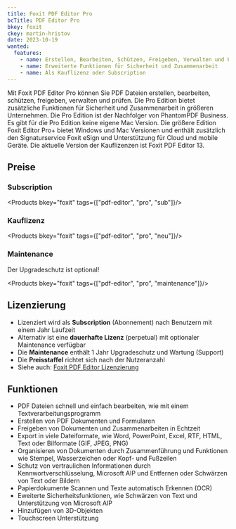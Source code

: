 ```yaml
---
title: Foxit PDF Editor Pro
bcTitle: PDF Editor Pro
bkey: foxit
ckey: martin-hristov
date: 2023-10-19
wanted:
  features:
    - name: Erstellen, Bearbeiten, Schützen, Freigeben, Verwalten und Prüfen von PDFs
    - name: Erweiterte Funktionen für Sicherheit und Zusammenarbeit
    - name: Als Kauflizenz oder Subscription
---
```




<Intro>

Mit Foxit PDF Editor Pro können Sie PDF Dateien erstellen, bearbeiten, schützen, freigeben, verwalten und prüfen. Die Pro Edition bietet zusätzliche Funktionen für Sicherheit und Zusammenarbeit in größeren Unternehmen. Die Pro Edition ist der Nachfolger von PhantomPDF Business. Es gibt für die Pro Edition keine eigene Mac Version. Die größere Edition Foxit Editor Pro+ bietet Windows und Mac Versionen und enthält zusätzlich den Signaturservice Foxit eSign und Unterstützung für Cloud und mobile Geräte.
Die aktuelle Version der Kauflizenzen ist Foxit PDF Editor 13.


</Intro>

<TOC />



## Preise

### Subscription

<Products bkey="foxit" tags={["pdf-editor", "pro", "sub"]}/>


### Kauflizenz


<Products bkey="foxit" tags={["pdf-editor", "pro", "neu"]}/>


### Maintenance

Der Upgradeschutz ist optional!

<Products bkey="foxit" tags={["pdf-editor", "pro", "maintenance"]}/>


## Lizenzierung

- Lizenziert wird als **Subscription** (Abonnement) nach Benutzern mit einem Jahr Laufzeit
- Alternativ ist eine **dauerhafte Lizenz** (perpetual) mit optionaler Maintenance verfügbar
- Die **Maintenance** enthält 1 Jahr Upgradeschutz und Wartung (Support)
- Die **Preisstaffel** richtet sich nach der Nutzeranzahl
- Siehe auch: [Foxit PDF Editor Lizenzierung](/hersteller/foxit/#kauf-und-lizenzierung)



## Funktionen

- PDF Dateien schnell und einfach bearbeiten, wie mit einem Textverarbeitungsprogramm
- Erstellen von PDF Dokumenten und Formularen
- Freigeben von Dokumenten und Zusammenarbeiten in Echtzeit
- Export in viele Dateiformate, wie Word, PowerPoint, Excel, RTF, HTML, Text oder Bilformate (GIF, JPEG, PNG)
- Organisieren von Dokumenten durch Zusammenführung und Funktionen wie Stempel, Wasserzeichen oder Kopf- und Fußzeilen
- Schutz von vertraulichen Informationen durch Kennwortverschlüsselung, Microsoft AIP und Entfernen oder Schwärzen von Text oder Bildern
- Papierdokumente Scannen und Texte automatisch Erkennen (OCR)
- Eweiterte Sicherheitsfunktionen, wie Schwärzen von Text und Unterstützung von Microsoft AIP
- Hinzufügen von 3D-Objekten
- Touchscreen Unterstützung
